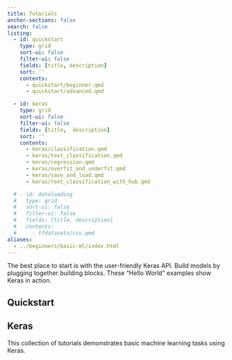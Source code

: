 ```yaml
---
title: Tutorials
anchor-sections: false
search: false
listing:
  - id: quickstart
    type: grid
    sort-ui: false
    filter-ui: false
    fields: [title, description]
    sort: ''
    contents:
      - quickstart/beginner.qmd
      - quickstart/advanced.qmd

  - id: keras
    type: grid
    sort-ui: false
    filter-ui: false
    fields: [title,  description]
    sort: ''
    contents:
      - keras/classification.qmd
      - keras/text_classification.qmd
      - keras/regression.qmd
      - keras/overfit_and_underfit.qmd
      - keras/save_and_load.qmd
      - keras/text_classification_with_hub.qmd

  # - id: dataloading
  #   type: grid
  #   sort-ui: false
  #   filter-ui: false
  #   fields: [title, description]
  #   contents:
  #     - tfdatasets/csv.qmd
aliases:
  - ../beginners/basic-ml/index.html
---
```


The best place to start is with the user-friendly Keras API. Build models by plugging together building blocks.
These "Hello World" examples show Keras in action.

## Quickstart

::: {#quickstart}
:::

## Keras

This collection of tutorials demonstrates basic machine learning tasks using Keras.

::: {#keras}
:::
